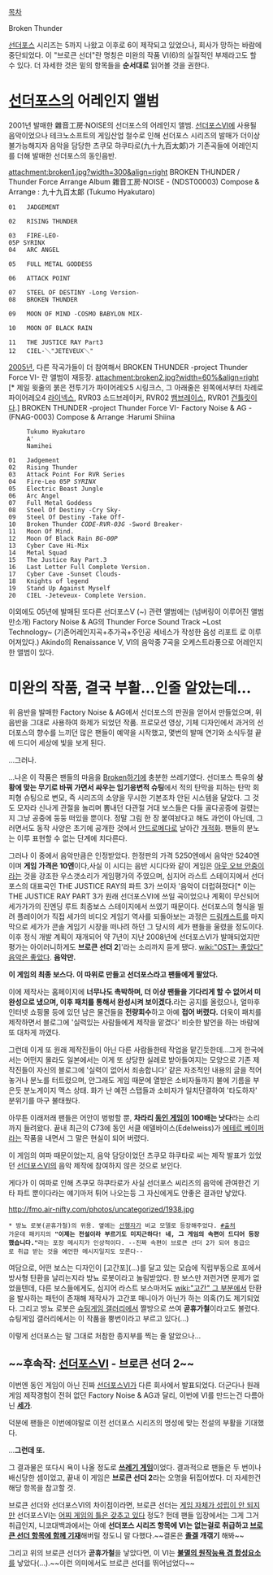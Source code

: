 [[목차]]

Broken Thunder

[[선더포스]] 시리즈는 5까지 나왔고 이후로 6이 제작되고 있었으나, 회사가 망하는 바람에 중단되었다.
이 "브로큰 선더"란 명칭은 미완의 작품 VI(6)의 실질적인 부제라고도 할 수 있다. 더 자세한 것은 밑의 항목들을 '''순서대로''' 읽어볼 것을 권한다.

= [[선더포스]]의 어레인지 앨범 =
2001년 발매한 雜音工房·NOISE의 선더포스의 어레인지 앨범. [[선더포스Ⅵ]]에 사용될 음악이었으나 테크노소프트의 게임산업 철수로 인해 선더포스 시리즈의 발매가 더이상 불가능해지자 음악을 담당한 츠쿠모 햐쿠타로(九十九百太郞)가 기존곡들에 어레인지를 더해 발매한 선더포스의 동인음반.

attachment:broken1.jpg?width=300&align=right
BROKEN THUNDER / Thunder Force Arrange Album
雜音工房·NOISE - (NDST00003)
Compose & Arrange : 九十九百太郞 (Tukumo Hyakutaro)

 01   JADGEMENT                                                            
 02   RISING THUNDER                                                       
 03   FIRE-LEO-05P SYRINX                                                 
 04   ARC ANGEL                                                           
 05   FULL METAL GODDESS                                                  
 06   ATTACK POINT                                                         
 07   STEEL OF DESTINY -Long Version-                                 
 08   BROKEN THUNDER                                                      
 09   MOON OF MIND -COSMO BABYLON MIX-                                  
 10   MOON OF BLACK RAIN                                                  
 11   THE JUSTICE RAY Part3                                            
 12   CIEL-＼"JETEVEUX＼"   

[[2005년]], 다른 작곡가들이 더 참여해서 BROKEN THUNDER -project Thunder Force VI- 란 앨범이 재등장.
attachment:broken2.jpg?width=60%&align=right
[* 제일 윗줄의 붉은 전투기가 파이어레오5 시링크스, 그 아래줄은 왼쪽에서부터 차례로 파이어레오4 [[라이넥스]], RVR03 소드브레이커, RVR02 [[뱀브레이스]], RVR01 [[건틀릿#s-3|건틀릿]]이다.]
BROKEN THUNDER -project Thunder Force VI-
Factory Noise & AG - (FNAG-0003)
Compose & Arrange :Harumi Shiina
      Tukumo Hyakutaro
      A'
      Namihei

 01   Jadgement
 02   Rising Thunder
 03   Attack Point For RVR Series
 04   Fire-Leo 05P ''SYRINX''
 05   Electric Beast Jungle
 06   Arc Angel
 07   Full Metal Goddess
 08   Steel Of Destiny -Cry Sky-
 09   Steel Of Destiny -Take Off-
 10   Broken Thunder ''CODE-RVR-03G'' -Sword Breaker-
 11   Moon Of Mind.
 12   Moon Of Black Rain ''BG-00P''
 13   Cyber Cave Hi-Mix
 14   Metal Squad
 15   The Justice Ray Part.3
 16   Last Letter Full Complete Version.
 17   Cyber Cave -Sunset Clouds-
 18   Knights of legend
 19   Stand Up Against Myself
 20   CIEL -Jeteveux- Complete Version.

이외에도 05년에 발매된 또다른 선더포스V (~) 관련 앨범에는 (넘버링이 이루어진 앨범만소개) 
Factory Noise & AG의 Thunder Force Sound Track ~Lost Technology~ (기존어레인지곡+추가곡+주인공 세네스가 작성한 음성 리포트 로 이루어져있다.)
Akindo의 Renaissance V, VI의 음악중 7곡을 오케스트라풍으로 어레인지한 앨범이 있다.
= 미완의 작품, 결국 부활...'''인줄 알았는데'''... =
위 음반을 발매한 Factory Noise & AG에서 선더포스의 판권을 얻어서 만들었으며, 위 음반을 그대로 사용하여 화제가 되었던 작품. 프로모션 영상, 기체 디자인에서 과거의 선더포스의 향수를 느끼던 많은 팬들이 예약을 시작했고, 몇번의 발매 연기와 소식두절 끝에 드디어 세상에 빛을 보게 된다.

…그러나.

…나온 이 작품은 팬들의 마음을 [[Broken]]하기에 충분한 쓰레기였다. 선더포스 특유의 '''상황에 맞는 무기로 바꿔 가면서 싸우는 임기응변적 슈팅'''에서 적의 탄막을 피하는 탄막 회피형 슈팅으로 변모, 즉 시리즈의 소양을 무시한 기본조차 안된 시스템을 달았다. 그 것도 모자라 신나게 관절을 놀리며 뽐내던 다관절 거대 보스들은 다들 골다공증에 걸렸는지 그냥 공중에 둥둥 떠있을 뿐이다. 정말 그림 한 장 붙여놨다고 해도 과언이 아닌데, 그러면서도 동작 사양은 초기에 공개한 것에서 [[안드로메다]]로 날아간 [[개적화]]. 팬들의 분노는 이루 표현할 수 없는 단계에 치다른다.

그러나 이 중에서 음악만큼은 인정받았다. 한정판의 가격 5250엔에서 음악만 5240엔이며 '''게임 가격은 10엔'''이다,사실 이 시디는 음반 시디다와 같이 게임은 [[아웃 오브 안중]]이라는 것을 강조한 우스갯소리가 게임평가의 주였으며, 심지어 라스트 스테이지에서 선더 포스의 대표곡인 THE JUSTICE RAY의 파트 3가 쓰이자 '음악이 더럽혀졌다[* 이는 THE JUSTICE RAY PART 3가 원래 선더포스Ⅵ에 쓰일 곡이었으나 계획이 무산되어 세가가가의 진엔딩 루트 최종보스 스테이지에서 쓰였기 때문이다. 선더포스의 형식을 빌려 플레이어가 직접 세가의 비디오 게임기 역사를 되돌아보는 과정은 [[드림캐스트]]를 마지막으로 세가가 콘솔 게임기 시장을 떠나려 하던 그 당시의 세가 팬들을 울렸을 정도이다. 이후 정식 개발 계획이 재개되어 약 7년이 지난 2008년에 선더포스Ⅵ가 발매되었지만 평가는 아이러니하게도 '''브로큰 선더 2''']'라는 소리까지 듣게 됐다. [[wiki:"OST는 좋았다" 음악은 좋았다]]. '''음악만.'''

{{{#!HTML
<script type="text/javascript" src="http://ext.nicovideo.jp/thumb_watch/sm5450416"></script><noscript><a href="http://www.nicovideo.jp/watch/sm5450416">【ニコニコ動画】BROKEN THUNDER ラスボス縛りプレイ</a></noscript>}}}

'''이 게임의 최종 보스다. 이 따위로 만들고 선더포스라고 팬들에게 팔았다.'''

이에 제작사는 홈페이지에 '''너무나도 촉박하며, 더 이상 팬들을 기다리게 할 수 없어서 미완성으로 냈으며, 이후 패치를 통해서 완성시켜 보이겠다.'''라는 공지를 올렸으나, 얼마후 인터넷 쇼핑몰 등에 있던 남은 물건들을 '''전량회수'''하고 아예 '''접어 버렸다.''' 더욱이 패치를 제작하면서 블로그에 '실력있는 사람들에게 제작을 맡겼다' 비슷한 발언을 하는 바람에 또 대차게 까였다.

그런데 이게 또 원래 제작진들이 아닌 다른 사람들한테 작업을 맡긴듯한데...그게 한국에서는 어떤지 몰라도 일본에서는 이게 또 상당한 실례로 받아들여지는 모양으로 기존 제작진들이 자신의 블로그에 '실력이 없어서 죄송합니다' 같은 자조적인 내용의 글을 적어 놓거나 분노를 터트렸으며, 안그래도 게임 때문에 열받은 소비자들까지 불에 기름을 부은듯 분노게이지 맥스 상태. 화가 난 예전 스탭들과 소비자가 일치단결하여 '타도하자' 분위기를 마구 불태웠다.

아무튼 이래저래 팬들은 어안이 벙벙할 뿐, '''차라리 [[동인 게임]]이 100배는 낫다'''라는 소리까지 들려왔다. 끝내 최근의 C73에 동인 서클 에델바이스(Edelweiss)가 [[에테르 베이퍼]]라는 작품을 내면서 그 말은 현실이 되어 버렸다.

이 게임의 여파 때문이었는지, 음악 담당이었던 츠쿠모 햐쿠타로 씨는 제작 발표가 있었던 [[선더포스Ⅵ]]의 음악 제작에 참여하지 않은 것으로 보인다.

게다가 이 여파로 인해 츠쿠모 햐쿠타로가 사실 선더포스 씨리즈의 음악에 관여한건 기타 파트 뿐이다라는 얘기마저 튀어 나오는등 그 자신에게도 안좋은 결과만 낳았다. 

http://fmo.air-nifty.com/photos/uncategorized/1938.jpg
 * 방뇨 로봇(곧휴가철)의 위용. 옆에는 [[선행자]]가 비교 모델로 등장해주었다. [http://fmo.air-nifty.com/keroro/2007/05/broken_thunder_b79f.html #출처]
 가운데 패키지의 '''"이제는 전설이라 부르기도 미지근하다! 네, 그 게임의 속편이 드디어 등장했습니다."'''라는 포장 메시지가 인상적이다. --진짜 속편이 브로큰 선더 2가 되어 동급으로 취급 받는 것을 예언한 메시지일지도 모른다--

여담으로, 어떤 보스는 디자인이 [고간포](...)를 달고 있는 모습에 직립부동으로 포에서 방사형 탄환을 날리는지라 방뇨 로봇이라고 놀림받았다. 한 보스만 저런거면 문제가 없었을텐데, 다른 보스들에게도, 심지어 라스트 보스마저도 [[wiki:"고간" 그 부분]]에서 탄환을 발사하는 패턴이 존재해 제작사가 고간포 매니아가 아닌가 하는 의혹(?)도 제기되었다. 그리고 방뇨 로봇은 [[슈팅게임 갤러리]]에서 짤방으로 쓰여 '''곧휴가철'''이라고도 불렸다. 슈팅게임 갤러리에서는 이 작품을 뿡번이라고 부르고 있다(...)

이렇게 선더포스는 말 그대로 처참한 종지부를 찍는 줄 알았으나...
== ~~'''후속작: [[선더포스Ⅵ]] - 브로큰 선더 2'''~~ ==
이번엔 동인 게임이 아닌 진짜 [[선더포스Ⅵ]]가 다른 회사에서 발표되었다. 더군다나 원래 게임 제작경험이 전혀 없던 Factory Noise & AG과 달리, 이번에 VI를 만드는건 다름아닌 '''[[세가]]'''.

덕분에 팬들은 이번에야말로 이전 선더포스 시리즈의 명성에 맞는 전설의 부활을 기대했다.

...'''그런데 또.'''

그 결과물은 또다시 욕이 나올 정도로 '''[[쓰레기 게임]]'''이었다. 결과적으로 팬들은 두 번이나 배신당한 셈이었고, 끝내 이 게임은 '''브로큰 선더 2'''라는 오명을 뒤집어썼다. 더 자세한건 해당 항목을 참고할 것.

브로큰 선더와 선더포스VI의 차이점이라면, 브로큰 선더는 [[빅릭스|게임 자체가 성립이 안 되지만]] 선더포스VI는 [[쿠소게|어찌 게임의 틀은 갖추고 있다]] 정도? 헌데 팬들 입장에서는 그게 그거 취급인지, 니코대백과에서는 아예 '''선더포스 시리즈 항목에 VI는 없는걸로 취급하고 [http://dic.nicovideo.jp/a/broken%20thunder 브로큰 선더 항목에 함께 기재]'''해버릴 정도니 말 다했다.~~결론은 '''[[졸겔 테츠|졸겔]] 개갞기''' 해봐~~

그리고 위의 브로큰 선더가 '''곧휴가철'''을 낳았다면, 이 VI는 [[Orn Emperor|'''불멸의 원작능욕 겸 합성요소''']]를 낳았다(...).~~이런 의미에서도 브로큰 선더를 뛰어넘었다~~
